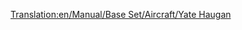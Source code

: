 [[Translation:en/Manual/Base Set/Aircraft/Yate Haugan]]

{{fr/Avion|Nom=Yate Haugan
|Image=[[File:en/BAC-AërospatialConcorde.png|Yate Haugan]]
|Coût=153 808 (307 616)
|Vitesse=2330 km/h (1448 MPH)
|Entretien=7 031 (14 062) 	
|Conception=1968
|Vie=25
|Capacité=100 passagers & 20 sacs de courrier
|Description=Le premier avion supersonique. Prix astronomique, avec une maintenance très coûteuse. Utile pour des trajets traversant la carte, ou de coin à coin.
|Réalité=[https://www.wikipedia.org/wiki/fr:Concorde BAC-Aérospatiale Concorde]
}}